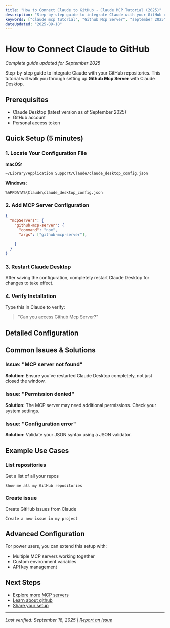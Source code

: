 ```yaml
---
title: "How to Connect Claude to GitHub - Claude MCP Tutorial (2025)"
description: "Step-by-step guide to integrate Claude with your GitHub repositories."
keywords: ["claude mcp tutorial", "Github Mcp Server", "september 2025", "step by step"]
dateUpdated: "2025-09-18"
---
```


# How to Connect Claude to GitHub

*Complete guide updated for September 2025*

Step-by-step guide to integrate Claude with your GitHub repositories. This tutorial will walk you through setting up **Github Mcp Server** with Claude Desktop.

## Prerequisites

- Claude Desktop (latest version as of September 2025)
- GitHub account
- Personal access token

## Quick Setup (5 minutes)

### 1. Locate Your Configuration File

**macOS:**
```bash
~/Library/Application Support/Claude/claude_desktop_config.json
```

**Windows:**
```bash
%APPDATA%\Claude\claude_desktop_config.json
```

### 2. Add MCP Server Configuration

```json
{
  "mcpServers": {
    "github-mcp-server": {
      "command": "npx",
      "args": ["github-mcp-server"],
      
    }
  }
}
```

### 3. Restart Claude Desktop

After saving the configuration, completely restart Claude Desktop for changes to take effect.

### 4. Verify Installation

Type this in Claude to verify:
> "Can you access Github Mcp Server?"

## Detailed Configuration



## Common Issues & Solutions

### Issue: "MCP server not found"
**Solution:** Ensure you've restarted Claude Desktop completely, not just closed the window.

### Issue: "Permission denied"
**Solution:** The MCP server may need additional permissions. Check your system settings.

### Issue: "Configuration error"
**Solution:** Validate your JSON syntax using a JSON validator.

## Example Use Cases


### List repositories
Get a list of all your repos

```
Show me all my GitHub repositories
```


### Create issue
Create GitHub issues from Claude

```
Create a new issue in my project
```


## Advanced Configuration

For power users, you can extend this setup with:
- Multiple MCP servers working together
- Custom environment variables
- API key management

## Next Steps

- [Explore more MCP servers](/mcp)
- [Learn about github](/use-cases/github)
- [Share your setup](/submit)

---

*Last verified: September 18, 2025 | [Report an issue](https://github.com/JSONbored/claudepro-directory/issues)*
